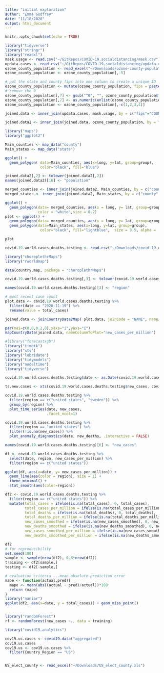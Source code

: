 ```yaml
---
title: "initial exploration"
author: "Emma Godfrey"
date: "11/18/2020"
output: html_document
---
```


```r
knitr::opts_chunk$set(echo = TRUE)

library("tidyverse")
library("stringr")
library("readxl")
mask.usage <- read.csv("~/GitRepos/COVID-19.socialdistancing/mask.csv")
updata.cases <- read.csv("~/GitRepos/COVID-19.socialdistancing/updata.cases.csv")
ozone_county_population <- read_excel("~/Downloads/ozone-county-population.xlsx")
ozone_county_population <- ozone_county_population[,-5]

# put the state and county fips into one column to create a unique ID
ozone_county_population <- mutate(ozone_county_population, fips = paste0(ozone_county_population$`STATE FIPS`, ozone_county_population$`COUNTY FIPS`)) 
# remove the 0
ozone_county_population[,7] <- gsub("^0", "", ozone_county_population$fips)
ozone_county_population[,7] <- as.numeric(unlist(ozone_county_population[,7]))
ozone_county_population <- ozone_county_population[,-c(1,2,3,4)]
```

```r
joined.data <- inner_join(updata.cases, mask.usage, by = c("fips"="COUNTYFP"))

joined.data2 <- inner_join(joined.data, ozone_county_population, by = "fips")

```

```r
library("maps")
library("ggplot2")

Main_counties <- map_data("county")
Main_states <- map_data("state")

ggplot() + 
  geom_polygon( data=Main_counties, aes(x=long, y=lat, group=group),
                color="black", fill="blue")

joined.data2[,2] <- tolower(joined.data2[,2])
names(joined.data2)[16] <- "population"

merged_counties <- inner_join(joined.data2, Main_counties, by = c("county" = "subregion"))
merged_states <- inner_join(joined.data2, Main_states, by = c("county" = "subregion"))

ggplot() + 
  geom_polygon(data= merged_counties, aes(x = long, y= lat, group=group,fill = NEVER),
               color = "white",size = 0.2)
plot <- ggplot() + 
  geom_polygon(data= merged_counties, aes(x = long, y= lat, group=group,fill = cases/population),size = 0.2) + labs(x= "Longitude", y = "Latitude") + 
  geom_polygon(data=Main_states, aes(x=long, y=lat, group=group),
                color="black", fill="lightblue",  size = 0.5, alpha = .3)

plot
```
```r
covid.19.world.cases.deaths.testing <- read.csv("~/Downloads/covid-19-world-cases-deaths-testing.csv")
```
```r
library("choroplethrMaps")
library("rworldmap")

data(country.map, package = "choroplethrMaps")

covid.19.world.cases.deaths.testing[,3] <- tolower(covid.19.world.cases.deaths.testing[,3])

names(covid.19.world.cases.deaths.testing)[3] <- "region"

# most recent case count
plot.data <- covid.19.world.cases.deaths.testing %>% 
  filter(date == "2020-11-19") %>%
  rename(value = total_cases)

joined.data <- joinCountryData2Map( plot.data, joinCode = "NAME", nameJoinColumn = "region")

par(mai=c(0,0,0.2,0),xaxs="i",yaxs="i")
mapCountryData(joined.data, nameColumnToPlot="new_cases_per_million")
```
```r
#library("forecastxgb")
library("timetk")
library("xts")
library("lubridate")
library("tidymodels")
library("modeltime")
library("tidyverse")

covid.19.world.cases.deaths.testing$date <- as.Date(covid.19.world.cases.deaths.testing$date)

ts.new.cases <- xts(covid.19.world.cases.deaths.testing$new_cases, covid.19.world.cases.deaths.testing$date)

covid.19.world.cases.deaths.testing %>% 
  filter(region == c("united states", "sweden")) %>%
  group_by(region) %>%
  plot_time_series(date, new_cases,
                   .facet_ncol=1)

covid.19.world.cases.deaths.testing %>%
  filter(region == "united states") %>%
  filter(!is.na(new_cases)) %>%
  plot_anomaly_diagnostics(date, new_deaths, .interactive = FALSE)

names(covid.19.world.cases.deaths.testing)[6] <- "new_cases"

df <- covid.19.world.cases.deaths.testing %>% 
  select(date, region, new_cases_per_million) %>% 
  filter(region == c("united states"))

ggplot(df, aes(x=date, y= new_cases_per_million)) +
  geom_line(aes(color = region), size = 1) +
  theme_minimal() +
  stat_smooth(aes(color=region))

df2 <- covid.19.world.cases.deaths.testing %>% 
  filter(region == c("united states")) %>% 
  mutate(total_cases = ifelse(is.na(total_cases), 0, total_cases),
         total_cases_per_million = ifelse(is.na(total_cases_per_million), 0 , total_cases_per_million),
         total_deaths = ifelse(is.na(total_deaths), 0, total_deaths),
         total_deaths_per_million = ifelse(is.na(total_deaths_per_million), 0, total_deaths_per_million),
         new_cases_smoothed = ifelse(is.na(new_cases_smoothed), 0, new_cases_smoothed),
         new_deaths_smoothed = ifelse(is.na(new_deaths_smoothed), 0, new_deaths_smoothed),
         new_cases_smoothed_per_million = ifelse(is.na(new_cases_smoothed_per_million), 0, new_cases_smoothed_per_million),
         new_deaths_smoothed_per_million = ifelse(is.na(new_deaths_smoothed_per_million), 0, new_deaths_smoothed_per_million))

df2
# for reproducibility
set.seed(100)
sample <- sample(nrow(df2), 0.8*nrow(df2))
training <- df2[sample,]
testing <- df2[-sample,]

# evaluation criteria ...mean absolute prediction error
mape <- function(actual,pred){
  mape <- mean(abs((actual - pred)/actual))*100
  return (mape)
}
library("naniar")
ggplot(df2, aes(x=date, y = total_cases)) + geom_miss_point()


library("randomForest")
rf <- randomForest(new_cases ~., data = training)
```
```r
library("covid19.analytics")

cov19.us.cases <- covid19.data("aggregated")
cov19.us.cases
cov19.us <- cov19.us.cases %>% 
  filter(Country_Region == "US")


US_elect_county <- read_excel("~/Downloads/US_elect_county.xls")


```

